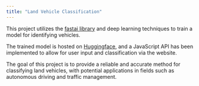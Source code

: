 ```yaml
---
title: "Land Vehicle Classification"
---
```


This project utilizes the [fastai library](https://github.com/fastai) and deep learning techniques to train a model for identifying vehicles. 

The trained model is hosted on [Huggingface](https://huggingface.co/), and a JavaScript API has been implemented to allow for user input and classification via the website. 

The goal of this project is to provide a reliable and accurate method for classifying land vehicles, with potential applications in fields such as autonomous driving and traffic management.  
